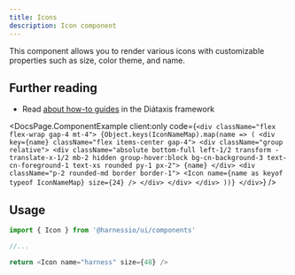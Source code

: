 ```yaml
---
title: Icons
description: Icon component
---
```


This component allows you to render various icons with customizable properties such as size, color theme, and name.

## Further reading

- Read [about how-to guides](https://diataxis.fr/how-to-guides/) in the Diátaxis framework


<DocsPage.ComponentExample
  client:only
  code={`
    <div className="flex flex-wrap gap-4 mt-4">
      {Object.keys(IconNameMap).map(name => (
        <div key={name} className="flex items-center gap-4">
          <div className="group relative">
            <div className="absolute bottom-full left-1/2 transform -translate-x-1/2 mb-2 hidden group-hover:block bg-cn-background-3 text-cn-foreground-1 text-xs rounded py-1 px-2">
              {name}
            </div>
            <div className="p-2 rounded-md border border-1">
              <Icon name={name as keyof typeof IconNameMap} size={24} />
            </div>
          </div>
        </div>
      ))}
    </div>
  `}
/>

## Usage

```typescript
import { Icon } from '@harnessio/ui/components'

//...

return <Icon name="harness" size={48} />
```
